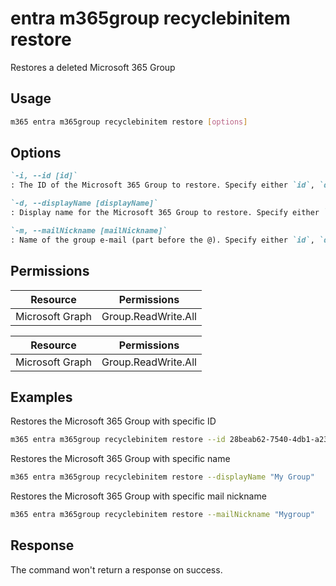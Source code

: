 
# entra m365group recyclebinitem restore

Restores a deleted Microsoft 365 Group

## Usage

```sh
m365 entra m365group recyclebinitem restore [options]
```

## Options

```md definition-list
`-i, --id [id]`
: The ID of the Microsoft 365 Group to restore. Specify either `id`, `displayName` or `mailNickname` but not multiple.

`-d, --displayName [displayName]`
: Display name for the Microsoft 365 Group to restore. Specify either `id`, `displayName` or `mailNickname` but not multiple.

`-m, --mailNickname [mailNickname]`
: Name of the group e-mail (part before the @). Specify either `id`, `displayName` or `mailNickname` but not multiple.
```

<Global />

## Permissions

<Tabs>
  <TabItem value="Delegated">

  | Resource        | Permissions         |
  |-----------------|---------------------|
  | Microsoft Graph | Group.ReadWrite.All |

  </TabItem>
  <TabItem value="Application">

  | Resource        | Permissions         |
  |-----------------|---------------------|
  | Microsoft Graph | Group.ReadWrite.All |

  </TabItem>
</Tabs>

## Examples

Restores the Microsoft 365 Group with specific ID

```sh
m365 entra m365group recyclebinitem restore --id 28beab62-7540-4db1-a23f-29a6018a3848
```

Restores the Microsoft 365 Group with specific name

```sh
m365 entra m365group recyclebinitem restore --displayName "My Group"
```

Restores the Microsoft 365 Group with specific mail nickname

```sh
m365 entra m365group recyclebinitem restore --mailNickname "Mygroup"
```

## Response

The command won't return a response on success.
